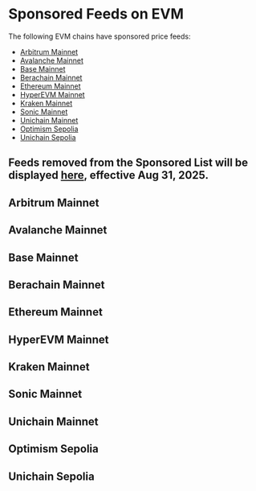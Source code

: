 
# Sponsored Feeds on EVM

The following EVM chains have sponsored price feeds:

- [Arbitrum Mainnet](#arbitrum-mainnet)
- [Avalanche Mainnet](#avalanche-mainnet)
- [Base Mainnet](#base-mainnet)
- [Berachain Mainnet](#berachain-mainnet)
- [Ethereum Mainnet](#ethereum-mainnet)
- [HyperEVM Mainnet](#hyperevm-mainnet)
- [Kraken Mainnet](#kraken-mainnet)
- [Sonic Mainnet](#sonic-mainnet)
- [Unichain Mainnet](#unichain-mainnet)
- [Optimism Sepolia](#optimism-sepolia)
- [Unichain Sepolia](#unichain-sepolia)

## Feeds removed from the Sponsored List will be displayed [here](https://dev-forum.pyth.network/t/upcoming-changes-to-pyth-sponsored-feeds-effective-august-31-2025/360), effective Aug 31, 2025.

## Arbitrum Mainnet

<SponsoredFeedsTable feeds={arbitrumMainnet} networkName="Arbitrum mainnet" />

## Avalanche Mainnet

<SponsoredFeedsTable feeds={avalancheMainnet} networkName="Avalanche mainnet" />

## Base Mainnet

<SponsoredFeedsTable feeds={baseMainnet} networkName="Base mainnet" />

## Berachain Mainnet

<SponsoredFeedsTable feeds={berachainMainnet} networkName="Berachain mainnet" />

## Ethereum Mainnet

<SponsoredFeedsTable feeds={ethereumMainnet} networkName="Ethereum mainnet" />

## HyperEVM Mainnet

<SponsoredFeedsTable feeds={hyperevmMainnet} networkName="HyperEVM mainnet" />

## Kraken Mainnet

<SponsoredFeedsTable feeds={krakenMainnet} networkName="Kraken mainnet" />

## Sonic Mainnet

<SponsoredFeedsTable feeds={sonicMainnet} networkName="Sonic mainnet" />

## Unichain Mainnet

<SponsoredFeedsTable feeds={unichainMainnet} networkName="Unichain mainnet" />

## Optimism Sepolia

<SponsoredFeedsTable feeds={optimismSepolia} networkName="Optimism Sepolia" />

## Unichain Sepolia

<SponsoredFeedsTable feeds={unichainSepolia} networkName="Unichain Sepolia" />
